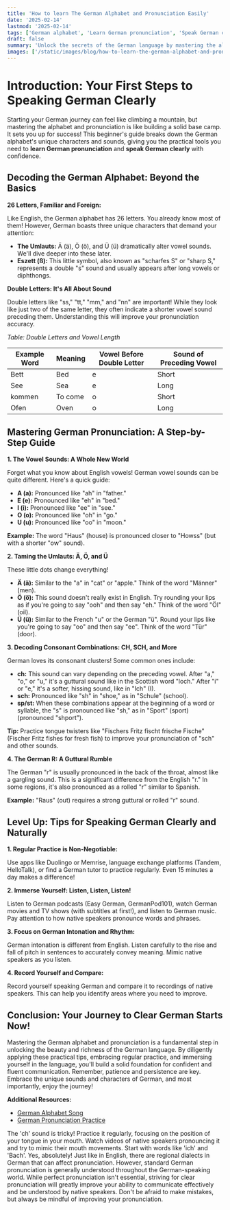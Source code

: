 ```yaml
---
title: 'How to learn The German Alphabet and Pronunciation Easily'
date: '2025-02-14'
lastmod: '2025-02-14'
tags: ['German alphabet', 'Learn German pronunciation', 'Speak German clearly', 'How to pronounce in German', 'German beginner guide']
draft: false
summary: 'Unlock the secrets of the German language by mastering the alphabet and pronunciation techniques. This comprehensive guide offers step-by-step tips, examples, and practical advice to help you **speak German clearly** like a native.'
images: ['/static/images/blog/how-to-learn-the-german-alphabet-and-pronunciation-easily-1.webp']
---
```


# Introduction: Your First Steps to Speaking German Clearly

Starting your German journey can feel like climbing a mountain, but mastering the alphabet and pronunciation is like building a solid base camp. It sets you up for success! This beginner's guide breaks down the German alphabet's unique characters and sounds, giving you the practical tools you need to **learn German pronunciation** and **speak German clearly** with confidence.

## Decoding the German Alphabet: Beyond the Basics

**26 Letters, Familiar and Foreign:**

Like English, the German alphabet has 26 letters. You already know most of them! However, German boasts three unique characters that demand your attention:

- **The Umlauts:** Ä (ä), Ö (ö), and Ü (ü) dramatically alter vowel sounds. We'll dive deeper into these later.
- **Eszett (ß):** This little symbol, also known as "scharfes S" or "sharp S," represents a double "s" sound and usually appears after long vowels or diphthongs.

**Double Letters: It's All About Sound**

Double letters like "ss," "tt," "mm," and "nn" are important! While they look like just two of the same letter, they often indicate a shorter vowel sound preceding them. Understanding this will improve your pronunciation accuracy.

_Table: Double Letters and Vowel Length_

| Example Word | Meaning | Vowel Before Double Letter | Sound of Preceding Vowel |
| ------------ | ------- | -------------------------- | ------------------------ |
| Bett         | Bed     | e                          | Short                    |
| See          | Sea     | e                          | Long                     |
| kommen       | To come | o                          | Short                    |
| Ofen         | Oven    | o                          | Long                     |

## Mastering German Pronunciation: A Step-by-Step Guide

**1. The Vowel Sounds: A Whole New World**

Forget what you know about English vowels! German vowel sounds can be quite different. Here's a quick guide:

- **A (a):** Pronounced like "ah" in "father."
- **E (e):** Pronounced like "eh" in "bed."
- **I (i):** Pronounced like "ee" in "see."
- **O (o):** Pronounced like "oh" in "go."
- **U (u):** Pronounced like "oo" in "moon."

**Example:** The word "Haus" (house) is pronounced closer to "Howss" (but with a shorter "ow" sound).

**2. Taming the Umlauts: Ä, Ö, and Ü**

These little dots change everything!

- **Ä (ä):** Similar to the "a" in "cat" or "apple." Think of the word "Männer" (men).
- **Ö (ö):** This sound doesn't really exist in English. Try rounding your lips as if you're going to say "ooh" and then say "eh." Think of the word "Öl" (oil).
- **Ü (ü):** Similar to the French "u" or the German "ü". Round your lips like you're going to say "oo" and then say "ee". Think of the word "Tür" (door).

**3. Decoding Consonant Combinations: CH, SCH, and More**

German loves its consonant clusters! Some common ones include:

- **ch:** This sound can vary depending on the preceding vowel. After "a," "o," or "u," it's a guttural sound like in the Scottish word "loch." After "i" or "e," it's a softer, hissing sound, like in "Ich" (I).
- **sch:** Pronounced like "sh" in "shoe," as in "Schule" (school).
- **sp/st:** When these combinations appear at the beginning of a word or syllable, the "s" is pronounced like "sh," as in "Sport" (sport) (pronounced "shport").

**Tip:** Practice tongue twisters like "Fischers Fritz fischt frische Fische" (Fischer Fritz fishes for fresh fish) to improve your pronunciation of "sch" and other sounds.

**4. The German R: A Guttural Rumble**

The German "r" is usually pronounced in the back of the throat, almost like a gargling sound. This is a significant difference from the English "r." In some regions, it's also pronounced as a rolled "r" similar to Spanish.

**Example:** "Raus" (out) requires a strong guttural or rolled "r" sound.

## Level Up: Tips for Speaking German Clearly and Naturally

**1. Regular Practice is Non-Negotiable:**

Use apps like Duolingo or Memrise, language exchange platforms (Tandem, HelloTalk), or find a German tutor to practice regularly. Even 15 minutes a day makes a difference!

**2. Immerse Yourself: Listen, Listen, Listen!**

Listen to German podcasts (Easy German, GermanPod101), watch German movies and TV shows (with subtitles at first!), and listen to German music. Pay attention to how native speakers pronounce words and phrases.

**3. Focus on German Intonation and Rhythm:**

German intonation is different from English. Listen carefully to the rise and fall of pitch in sentences to accurately convey meaning. Mimic native speakers as you listen.

**4. Record Yourself and Compare:**

Record yourself speaking German and compare it to recordings of native speakers. This can help you identify areas where you need to improve.

## Conclusion: Your Journey to Clear German Starts Now!

Mastering the German alphabet and pronunciation is a fundamental step in unlocking the beauty and richness of the German language. By diligently applying these practical tips, embracing regular practice, and immersing yourself in the language, you'll build a solid foundation for confident and fluent communication. Remember, patience and persistence are key. Embrace the unique sounds and characters of German, and most importantly, enjoy the journey!

**Additional Resources:**

- [German Alphabet Song](https://www.youtube.com/watch?v=zxQXEyMMC0E&ab_channel=EasyOnlineGerman)
- [German Pronunciation Practice](https://www.goethe.de/en/spr/ueb/ast.html)

<FAQ question="What if I struggle with the 'ch' sound?">
  The 'ch' sound is tricky! Practice it regularly, focusing on the position of your tongue in your mouth. Watch videos of native speakers pronouncing it and try to mimic their mouth movements. Start with words like 'ich' and 'Bach'.
</FAQ>

<FAQ question="Are there regional variations in German pronunciation?">
  Yes, absolutely! Just like in English, there are regional dialects in German that can affect pronunciation. However, standard German pronunciation is generally understood throughout the German-speaking world.
</FAQ>

<FAQ question="How important is it to pronounce German perfectly?">
  While perfect pronunciation isn't essential, striving for clear pronunciation will greatly improve your ability to communicate effectively and be understood by native speakers. Don't be afraid to make mistakes, but always be mindful of
  improving your pronunciation.
</FAQ>
